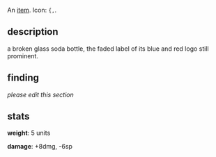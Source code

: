 An [[items|item]]. Icon: <code><nowiki>{,</nowiki></code>.

== description ==

a broken glass soda bottle, the faded label of its blue and red logo still prominent.

== finding ==

''please edit this section''

== stats ==

'''weight''': 5 units

'''damage''': +8dmg, -6sp